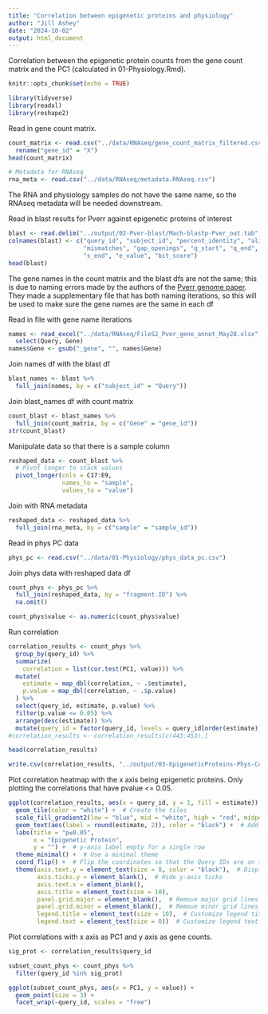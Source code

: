 ```yaml
---
title: "Correlation between epigenetic proteins and physiology"
author: "Jill Ashey"
date: "2024-10-02"
output: html_document
---
```


Correlation between the epigenetic protein counts from the gene count matrix and the PC1 (calculated in 01-Physiology.Rmd). 

```r
knitr::opts_chunk$set(echo = TRUE)

library(tidyverse)
library(readxl)
library(reshape2)
```

Read in gene count matrix. 
```r
count_matrix <- read.csv("../data/RNAseq/gene_count_matrix_filtered.csv") %>%
  rename("gene_id" = "X")
head(count_matrix)

# Metadata for RNAseq
rna_meta <- read.csv("../data/RNAseq/metadata.RNAseq.csv")
```
The RNA and physiology samples do not have the same name, so the RNAseq metadata will be needed downstream. 

Read in blast results for Pverr against epigenetic proteins of interest 
```r
blast <- read.delim("../output/02-Pver-blast/Mach-blastp-Pver_out.tab", sep = "", header = F)
colnames(blast) <- c("query_id", "subject_id", "percent_identity", "alignment_length", 
                     "mismatches", "gap_openings", "q_start", "q_end", "s_start", 
                     "s_end", "e_value", "bit_score")
head(blast)
```

The gene names in the count matrix and the blast dfs are not the same; this is due to naming errors made by the authors of the [Pverr genome paper](https://academic.oup.com/gbe/article/12/10/1911/5898631?login=false#supplementary-data). They made a supplementary file that has both naming iterations, so this will be used to make sure the gene names are the same in each df 

Read in file with gene name iterations 
```r
names <- read_excel("../data/RNAseq/FileS2_Pver_gene_annot_May28.xlsx", skip = 4) %>%
  select(Query, Gene)
names$Gene <- gsub("_gene", "", names$Gene)
```

Join names df with the blast df 
```r
blast_names <- blast %>%
  full_join(names, by = c("subject_id" = "Query"))
```

Join blast_names df with count matrix 
```r
count_blast <- blast_names %>%
  full_join(count_matrix, by = c("Gene" = "gene_id"))
str(count_blast)
```

Manipulate data so that there is a sample column
```r
reshaped_data <- count_blast %>%
  # Pivot longer to stack values
  pivot_longer(cols = C17:E9, 
               names_to = "sample", 
               values_to = "value")
```

Join with RNA metadata 
```r
reshaped_data <- reshaped_data %>%
  full_join(rna_meta, by = c("sample" = "sample_id"))
```

Read in phys PC data
```r
phys_pc <- read.csv("../data/01-Physiology/phys_data_pc.csv")
```

Join phys data with reshaped data df 
```r
count_phys <- phys_pc %>%
  full_join(reshaped_data, by = "fragment.ID") %>%
  na.omit()

count_phys$value <- as.numeric(count_phys$value)
```

Run correlation 
```r
correlation_results <- count_phys %>%
  group_by(query_id) %>%
  summarize(
    correlation = list(cor.test(PC1, value))) %>%
  mutate(
    estimate = map_dbl(correlation, ~ .$estimate),
    p.value = map_dbl(correlation, ~ .$p.value)
  ) %>%
  select(query_id, estimate, p.value) %>%
  filter(p.value <= 0.05) %>%
  arrange(desc(estimate)) %>%
  mutate(query_id = factor(query_id, levels = query_id[order(estimate)]))
#correlation_results <- correlation_results[c(443:453),]

head(correlation_results)

write.csv(correlation_results, "../output/03-EpigeneticProteins-Phys-Correlation/epi_protein_correlation.csv")
```

Plot correlation heatmap with the x axis being epigenetic proteins. Only plotting the correlations that have pvalue <= 0.05. 
```r
ggplot(correlation_results, aes(x = query_id, y = 1, fill = estimate)) +
  geom_tile(color = "white") +  # Create the tiles
  scale_fill_gradient2(low = "blue", mid = "white", high = "red", midpoint = 0) +  # Color gradient
  geom_text(aes(label = round(estimate, 2)), color = "black") +  # Add text labels
  labs(title = "p≤0.05",
       x = "Epigenetic Protein",
       y = "") +  # y-axis label empty for a single row
  theme_minimal() +  # Use a minimal theme
  coord_flip() +  # Flip the coordinates so that the Query IDs are on the y-axis
  theme(axis.text.y = element_text(size = 8, color = "black"),  # Display and customize y-axis labels (Query IDs)
        axis.ticks.y = element_blank(),  # Hide y-axis ticks
        axis.text.x = element_blank(),
        axis.title = element_text(size = 10),
        panel.grid.major = element_blank(),  # Remove major grid lines
        panel.grid.minor = element_blank(),  # Remove minor grid lines
        legend.title = element_text(size = 10),  # Customize legend title size
        legend.text = element_text(size = 8))  # Customize legend text size
```

Plot correlations with x axis as PC1 and y axis as gene counts. 
```r
sig_prot <- correlation_results$query_id

subset_count_phys <- count_phys %>%
  filter(query_id %in% sig_prot)

ggplot(subset_count_phys, aes(x = PC1, y = value)) + 
  geom_point(size = 3) +
  facet_wrap(~query_id, scales = "free")
```




